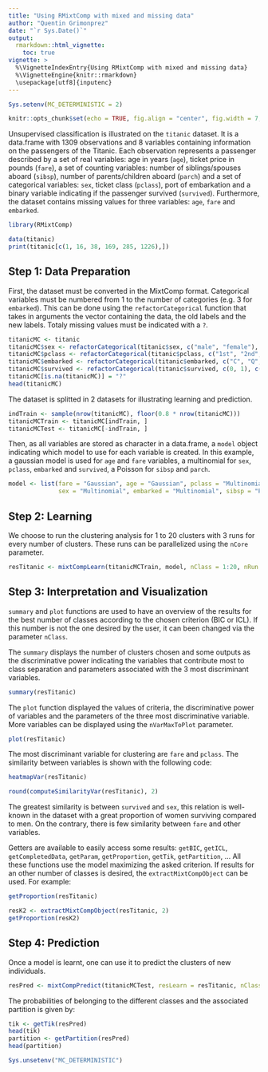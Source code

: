 ```yaml
---
title: "Using RMixtComp with mixed and missing data"
author: "Quentin Grimonprez"
date: "`r Sys.Date()`"
output: 
  rmarkdown::html_vignette:
    toc: true
vignette: >
  %\VignetteIndexEntry{Using RMixtComp with mixed and missing data}
  %\VignetteEngine{knitr::rmarkdown}
  \usepackage[utf8]{inputenc}
---
```


```r
Sys.setenv(MC_DETERMINISTIC = 2)
```

```r
knitr::opts_chunk$set(echo = TRUE, fig.align = "center", fig.width = 7, fig.height = 5)
```



Unsupervised classification is illustrated on the `titanic` dataset. It is a data.frame with 1309 observations and 8 variables containing information on the passengers of the Titanic. Each observation represents a passenger described by a set of real variables: age in years (`age`), ticket price in pounds (`fare`), a set of counting variables: number of siblings/spouses aboard (`sibsp`), number of parents/children aboard (`parch`) and a set of categorical variables: `sex`, ticket class (`pclass`), port of embarkation and a binary variable indicating if the passenger survived (`survived`). Furthermore, the dataset contains missing values for three variables: `age`, `fare` and `embarked`.
		
```r
library(RMixtComp)
```

```r
data(titanic)
print(titanic[c(1, 16, 38, 169, 285, 1226),])
```
	
	
## Step 1: Data Preparation

First, the dataset must be converted in the MixtComp format. Categorical variables must be numbered from 1 to the number of categories (e.g. 3 for `embarked`). This can be done using the `refactorCategorical` function that takes in arguments the vector containing the data, the old labels and the new labels. Totaly missing values must be indicated with a `?`.

```r
titanicMC <- titanic
titanicMC$sex <- refactorCategorical(titanic$sex, c("male", "female"), c(1, 2))
titanicMC$pclass <- refactorCategorical(titanic$pclass, c("1st", "2nd", "3rd"), c(1, 2, 3))
titanicMC$embarked <- refactorCategorical(titanic$embarked, c("C", "Q", "S"), c(1, 2, 3))
titanicMC$survived <- refactorCategorical(titanic$survived, c(0, 1), c(1, 2))
titanicMC[is.na(titanicMC)] = "?"
head(titanicMC)
```
		
		
The dataset is splitted in 2 datasets for illustrating learning and prediction.
```r
indTrain <- sample(nrow(titanicMC), floor(0.8 * nrow(titanicMC)))
titanicMCTrain <- titanicMC[indTrain, ]
titanicMCTest <- titanicMC[-indTrain, ]
```

		

<!-- In RMixtComp, most of the models support partially missing values. For illustration purpose, we add some with the following code: -->

<!-- ```{r} -->
<!-- set.seed(42) -->
<!-- titanicMC$age[sample(which(titanic$age < 10), 20)] = "[0:10]" -->
<!-- titanicMC$fare[sample(which(titanic$fare > 200), 20)] = "[200:+inf]" -->
<!-- titanicMC$age[sample(which(titanic$age < 10), 20)] = "[0:10]" -->
<!-- titanicMC$embarked[sample(which(titanicMC$embarked == 3), 40)] = "{2, 3}" -->
<!-- ```		 -->
		
Then, as all variables are stored as character in a data.frame, a `model` object indicating which model to use for each variable is created. In this example, a gaussian model is used for `age` and `fare` variables, a multinomial for `sex`, `pclass`, `embarked` and `survived`, a Poisson for `sibsp` and `parch`.

``` r
model <- list(fare = "Gaussian", age = "Gaussian", pclass = "Multinomial", survived = "Multinomial", 
              sex = "Multinomial", embarked = "Multinomial", sibsp = "Poisson", parch = "Poisson")
```
		
		
## Step 2: Learning

We choose to run the clustering analysis for 1 to 20 clusters with 3 runs for every number of clusters. These runs can be parallelized using the `nCore` parameter.

``` r
resTitanic <- mixtCompLearn(titanicMCTrain, model, nClass = 1:20, nRun = 3, nCore = 1)
```

		
## Step 3: Interpretation and Visualization

`summary` and `plot` functions are used to have an overview of the results for the best number of classes according to the chosen criterion (BIC or ICL). If this number is not the one desired by the user, it can been changed via the parameter `nClass`.
	
The `summary` displays the number of clusters chosen and some outputs as the discriminative power indicating the variables that contribute most to class separation and parameters associated with the 3 most discriminant variables.
	
``` r
summary(resTitanic)
```

The `plot` function displayed the values of criteria, the discriminative power of variables and the parameters of the three most discriminative variable. More variables can be displayed using the `nVarMaxToPlot` parameter.
``` r
plot(resTitanic)
```
	
The most discriminant variable for clustering are `fare` and `pclass`. The similarity between variables is shown with the following code:

``` r
heatmapVar(resTitanic)
```
		
``` r
round(computeSimilarityVar(resTitanic), 2)
```

The greatest similarity is between `survived` and `sex`, this relation is well-known in the dataset with a great proportion of women surviving compared to men. On the contrary, there is few similarity between `fare` and other variables.		


Getters are available to easily access some results: `getBIC`, `getICL`, `getCompletedData`, `getParam`, `getProportion`, `getTik`, `getPartition`, ...
All these functions use the model maximizing the asked criterion. If results for an other number of classes is desired, the `extractMixtCompObject` can be used. For example:

``` r
getProportion(resTitanic)
```

``` r
resK2 <- extractMixtCompObject(resTitanic, 2)
getProportion(resK2)
```

## Step 4: Prediction

Once a model is learnt, one can use it to predict the clusters of new individuals.

``` r
resPred <- mixtCompPredict(titanicMCTest, resLearn = resTitanic, nClass = 5, nRun = 3, nCore = 1)
```


The probabilities of belonging to the different classes and the associated partition is given by:
``` r
tik <- getTik(resPred)
head(tik)
partition <- getPartition(resPred)
head(partition)
```


```r
Sys.unsetenv("MC_DETERMINISTIC")
```